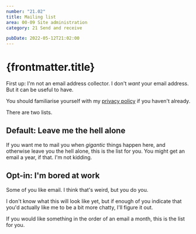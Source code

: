 ```yaml
---
number: "21.02"
title: Mailing list
area: 00-09 Site administration
category: 21 Send and receive

pubDate: 2022-05-12T21:02:00
---
```



# {frontmatter.title}

First up: I'm not an email address collector. I don't _want_ your email address. But it can be useful to have.

You should familiarise yourself with my [privacy policy](/00-09-site-administration/01-about/01.03-privacy/) if you haven't already.

There are two lists.

## Default: Leave me the hell alone

If you want me to mail you when _gigantic_ things happen here, and otherwise leave you the hell alone, this is the list for you. You might get an email a year, if that. I'm not kidding.

## Opt-in: I'm bored at work

Some of you like email. I think that's weird, but you do you.

I don't know what this will look like yet, but if enough of you indicate that you'd actually like me to be a bit more chatty, I'll figure it out.

If you would like something in the order of an email a month, this is the list for you.

<MailingListForm />
